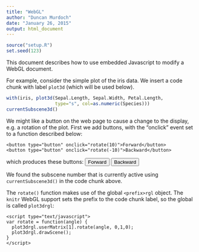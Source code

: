 ```yaml
---
title: "WebGL"
author: "Duncan Murdoch"
date: "January 26, 2015"
output: html_document
---
```



```r
source("setup.R")
set.seed(123)
```

This document describes how to use embedded Javascript to 
modify a WebGL document.

For example, consider the simple plot of the iris data.  We
insert a code chunk with label `plot3d` (which will be used below).
```r
with(iris, plot3d(Sepal.Length, Sepal.Width, Petal.Length, 
                  type="s", col=as.numeric(Species)))
currentSubscene3d()
```
We might like a button on the web page to cause a change to the
display, e.g. a rotation of the plot.  First we add buttons, with
the "onclick" event set to a function described below:

    <button type="button" onclick="rotate(10)">Forward</button>
    <button type="button" onclick="rotate(-10)">Backward</button>

which produces these buttons: 
<button type="button" onclick="rotate(10)">Forward</button>
<button type="button" onclick="rotate(-10)">Backward</button>

We found the subscene number that is currently active using 
`currentSubscene3d()` in the code chunk above.

The `rotate()` function makes use of the global `<prefix>rgl`
object.  The `knitr` WebGL support sets the prefix to the 
code chunk label, so the global is called `plot3drgl`:

    <script type="text/javascript">
    var rotate = function(angle) {
      plot3drgl.userMatrix[1].rotate(angle, 0,1,0);
      plot3drgl.drawScene();
    }
    </script>
    
<script type="text/javascript">
var rotate = function(angle) {
  plot3drgl.userMatrix[1].rotate(angle, 0,1,0);
  plot3drgl.drawScene();
}
</script>